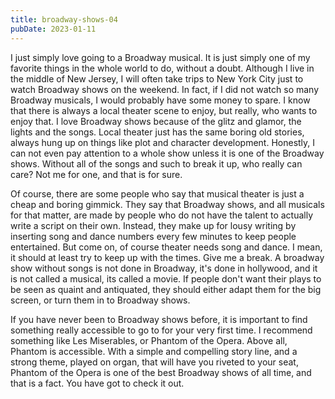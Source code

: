 ```yaml
---
title: broadway-shows-04
pubDate: 2023-01-11
---
```


I just simply love going to a Broadway musical. It is just simply one of my favorite things in the whole world to do, without a doubt. Although I live in the middle of New Jersey, I will often take trips to New York City just to watch Broadway shows on the weekend. In fact, if I did not watch so many Broadway musicals, I would probably have some money to spare. I know that there is always a local theater scene to enjoy, but really, who wants to enjoy that. I love Broadway shows because of the glitz and glamor, the lights and the songs. Local theater just has the same boring old stories, always hung up on things like plot and character development. Honestly, I can not even pay attention to a whole show unless it is one of the Broadway shows. Without all of the songs and such to break it up, who really can care? Not me for one, and that is for sure.

Of course, there are some people who say that musical theater is just a cheap and boring gimmick. They say that Broadway shows, and all musicals for that matter, are made by people who do not have the talent to actually write a script on their own. Instead, they make up for lousy writing by inserting song and dance numbers every few minutes to keep people entertained. But come on, of course theater needs song and dance. I mean, it should at least try to keep up with the times. Give me a break. A broadway show without songs is not done in Broadway, it's done in hollywood, and it is not called a musical, its called a movie. If people don't want their plays to be seen as quaint and antiquated, they should either adapt them for the big screen, or turn them in to Broadway shows. 

If you have never been to Broadway shows before, it is important to find something really accessible to go to for your very first time. I recommend something like Les Miserables, or Phantom of the Opera. Above all, Phantom is accessible. With a simple and compelling story line, and a strong theme, played on organ, that will have you riveted to your seat, Phantom of the Opera is one of the best Broadway shows of all time, and that is a fact. You have got to check it out.